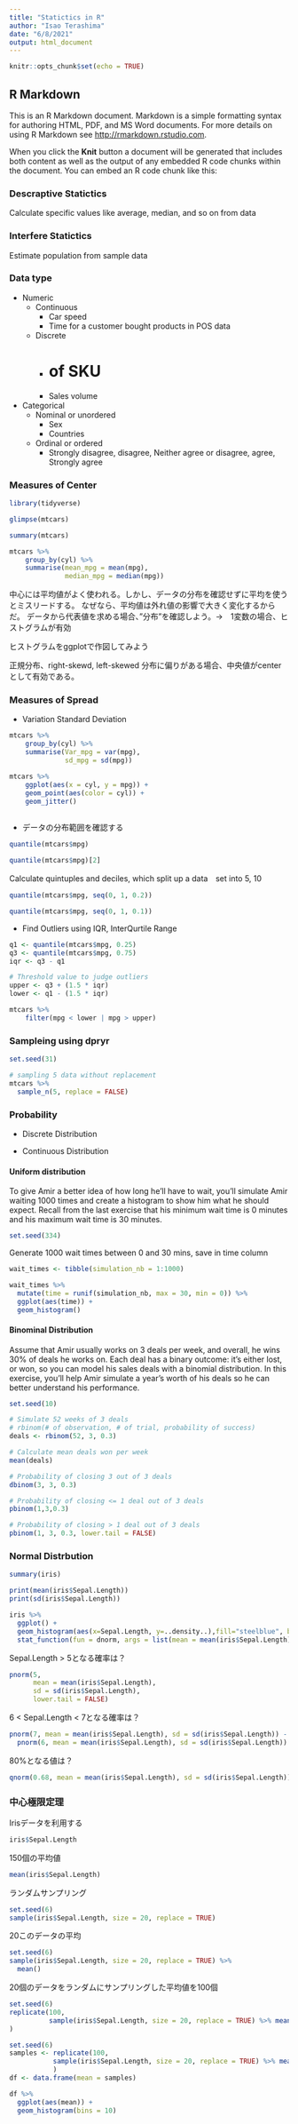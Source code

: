 ---
title: "Statictics in R"
author: "Isao Terashima"
date: "6/8/2021"
output: html_document
---

```{r setup, include=FALSE}
knitr::opts_chunk$set(echo = TRUE)
```

## R Markdown

This is an R Markdown document. Markdown is a simple formatting syntax for authoring HTML, PDF, and MS Word documents. For more details on using R Markdown see <http://rmarkdown.rstudio.com>.

When you click the **Knit** button a document will be generated that includes both content as well as the output of any embedded R code chunks within the document. You can embed an R code chunk like this:

### Descraptive Statictics
Calculate specific values like average, median, and so on from data


### Interfere Statictics
Estimate population from sample data

### Data type
* Numeric
  + Continuous 
    - Car speed
    - Time for a customer bought products in POS data  
    
  + Discrete
    - # of SKU
    - Sales volume

* Categorical
  + Nominal or unordered
    - Sex
    - Countries

  + Ordinal or ordered
    - Strongly disagree, disagree, Neither agree or disagree, agree, Strongly agree
    
### Measures of Center

```{r}
library(tidyverse)
```


```{r}
glimpse(mtcars)
```


```{r test-data}
summary(mtcars)
```

```{r}
mtcars %>% 
    group_by(cyl) %>% 
    summarise(mean_mpg = mean(mpg),
              median_mpg = median(mpg))
```

中心には平均値がよく使われる。しかし、データの分布を確認せずに平均を使うとミスリードする。
なぜなら、平均値は外れ値の影響で大きく変化するからだ。
データから代表値を求める場合、”分布”を確認しよう。→　1変数の場合、ヒストグラムが有効

ヒストグラムをggplotで作図してみよう

正規分布、right-skewd, left-skewed
分布に偏りがある場合、中央値がcenterとして有効である。


### Measures of Spread

* Variation Standard Deviation
```{r var_and_sd}
mtcars %>% 
    group_by(cyl) %>% 
    summarise(Var_mpg = var(mpg),
              sd_mpg = sd(mpg))
```


```{r}
mtcars %>% 
    ggplot(aes(x = cyl, y = mpg)) +
    geom_point(aes(color = cyl)) + 
    geom_jitter()
    
```

* データの分布範囲を確認する

```{r quantile}
quantile(mtcars$mpg)
```
```{r}
quantile(mtcars$mpg)[2]
```



Calculate quintuples and deciles, which split up a data　set into 5, 10
```{r quintiles}
quantile(mtcars$mpg, seq(0, 1, 0.2))
```

```{r}
quantile(mtcars$mpg, seq(0, 1, 0.1))
```

* Find Outliers using IQR, InterQurtile Range

```{r iqr}
q1 <- quantile(mtcars$mpg, 0.25)
q3 <- quantile(mtcars$mpg, 0.75)
iqr <- q3 - q1
```

```{r}
# Threshold value to judge outliers
upper <- q3 + (1.5 * iqr)
lower <- q1 - (1.5 * iqr)
```

```{r}
mtcars %>% 
    filter(mpg < lower | mpg > upper)
```

### Sampleing using dpryr

```{r}
set.seed(31)

# sampling 5 data without replacement
mtcars %>% 
  sample_n(5, replace = FALSE)
```

### Probability

* Discrete Distribution

* Continuous Distribution

#### Uniform distribution
 To give Amir a better idea of how long he'll have to wait, you'll simulate Amir waiting 1000 times 
 and create a histogram to show him what he should expect. 
 Recall from the last exercise that his minimum wait time is 0 minutes and his maximum wait time is 30 minutes.
 
```{r}
set.seed(334)

```
 
 
Generate 1000 wait times between 0 and 30 mins, save in time column
```{r}
wait_times <- tibble(simulation_nb = 1:1000)

wait_times %>% 
  mutate(time = runif(simulation_nb, max = 30, min = 0)) %>% 
  ggplot(aes(time)) +
  geom_histogram()


```

#### Binominal Distribution
Assume that Amir usually works on 3 deals per week, and overall, he wins 30% of deals he works on. 
Each deal has a binary outcome: it's either lost, or won, so you can model his sales deals with a binomial distribution. In this exercise, you'll help Amir simulate a year's worth of his deals so he can better understand his performance.

```{r}
set.seed(10)

# Simulate 52 weeks of 3 deals
# rbinom(# of observation, # of trial, probability of success)
deals <- rbinom(52, 3, 0.3)

# Calculate mean deals won per week
mean(deals)
```

```{r}
# Probability of closing 3 out of 3 deals
dbinom(3, 3, 0.3)
```

```{r}
# Probability of closing <= 1 deal out of 3 deals
pbinom(1,3,0.3)
```

```{r}
# Probability of closing > 1 deal out of 3 deals
pbinom(1, 3, 0.3, lower.tail = FALSE)
```
### Normal Distrbution
```{r}
summary(iris)
```

```{r}
print(mean(iris$Sepal.Length))
print(sd(iris$Sepal.Length))
```



```{r}
iris %>% 
  ggplot() +
  geom_histogram(aes(x=Sepal.Length, y=..density..),fill="steelblue", bins = 10) +
  stat_function(fun = dnorm, args = list(mean = mean(iris$Sepal.Length), sd = sd(iris$Sepal.Length)))
```

Sepal.Length > 5となる確率は？
```{r}
pnorm(5, 
      mean = mean(iris$Sepal.Length), 
      sd = sd(iris$Sepal.Length),
      lower.tail = FALSE)
```
6 < Sepal.Length < 7となる確率は？

```{r}
pnorm(7, mean = mean(iris$Sepal.Length), sd = sd(iris$Sepal.Length)) - 
  pnorm(6, mean = mean(iris$Sepal.Length), sd = sd(iris$Sepal.Length))
```
80%となる値は？
```{r}
qnorm(0.68, mean = mean(iris$Sepal.Length), sd = sd(iris$Sepal.Length))
```
### 中心極限定理

Irisデータを利用する
```{r}
iris$Sepal.Length
```

150個の平均値
```{r}
mean(iris$Sepal.Length)
```

ランダムサンプリング
```{r}
set.seed(6)
sample(iris$Sepal.Length, size = 20, replace = TRUE)
```

20このデータの平均
```{r}
set.seed(6)
sample(iris$Sepal.Length, size = 20, replace = TRUE) %>% 
  mean()
```
20個のデータをランダムにサンプリングした平均値を100個
```{r}
set.seed(6)
replicate(100,
          sample(iris$Sepal.Length, size = 20, replace = TRUE) %>% mean()
)
```

```{r}
set.seed(6)
samples <- replicate(100,
           sample(iris$Sepal.Length, size = 20, replace = TRUE) %>% mean()
           )
df <- data.frame(mean = samples)

df %>% 
  ggplot(aes(mean)) +
  geom_histogram(bins = 10)
  
```

